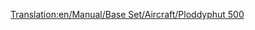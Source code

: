 [[Translation:en/Manual/Base Set/Aircraft/Ploddyphut 500]]

{{en/Aircraft|Name=Ploddyphut 500
|Image=[[File:en/Ploddyphut500.png|Ploddyphut 500]]
|Cost=£49,218 ($98,436)
|Speed=476 km/h (298 mph)
|Annual=£3,750 ($7,500)
|Designed=1955
|Lifespan=20 years
|Capacity=60 passengers, 9 bags of mail
|Description=The second aircraft available in the Toyland climate.
|Real-life=Fictional
}}
